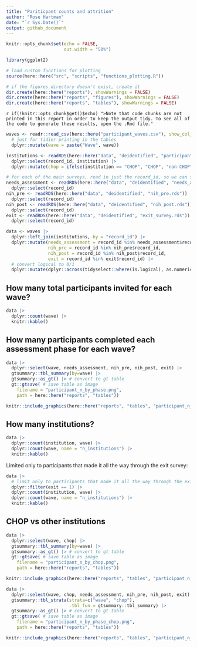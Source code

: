 ```yaml
---
title: "Pariticpant counts and attrition"
author: "Rose Hartman"
date: "`r Sys.Date()`"
output: github_document
---
```


```r
knitr::opts_chunk$set(echo = FALSE,
                      out.width = "50%")

library(ggplot2)

# load custom functions for plotting
source(here::here("src", "scripts", "functions_plotting.R"))

# if the figures directory doesn't exist, create it
dir.create(here::here("reports"), showWarnings = FALSE)
dir.create(here::here("reports", "figures"), showWarnings = FALSE)
dir.create(here::here("reports", "tables"), showWarnings = FALSE)
```

`r if(!knitr::opts_chunk$get()$echo) ">Note that code chunks are not printed in this report in order to keep the output tidy. To see all of the code to generate these results, open the .Rmd file."`


```r
waves <- readr::read_csv(here::here("participant_waves.csv"), show_col_types = FALSE) |> 
  # just for tidier printing in the tables
  dplyr::mutate(wave = paste("Wave", wave))

institutions <- readRDS(here::here("data", "deidentified", "participant_geocodes.rds")) |> 
  dplyr::select(record_id, institution) |> 
  dplyr::mutate(chop = ifelse(institution == "CHOP", "CHOP", "non-CHOP"))

# for each of the main surveys, read in just the record_id, so we can see who we have data for
needs_assessment <- readRDS(here::here("data", "deidentified", "needs_assessment.rds")) |> 
  dplyr::select(record_id)
nih_pre <- readRDS(here::here("data", "deidentified", "nih_pre.rds")) |> 
  dplyr::select(record_id)
nih_post <- readRDS(here::here("data", "deidentified", "nih_post.rds")) |> 
  dplyr::select(record_id)
exit <- readRDS(here::here("data", "deidentified", "exit_survey.rds")) |> 
  dplyr::select(record_id)
```

```r
data <- waves |> 
  dplyr::left_join(institutions, by = "record_id") |> 
  dplyr::mutate(needs_assessment = record_id %in% needs_assessment$record_id,
                nih_pre = record_id %in% nih_pre$record_id,
                nih_post = record_id %in% nih_post$record_id,
                exit = record_id %in% exit$record_id) |> 
  # convert logical to 0/1
  dplyr::mutate(dplyr::across(tidyselect::where(is.logical), as.numeric))
```

## How many total participants invited for each wave?

```r
data |> 
  dplyr::count(wave) |> 
  knitr::kable()
```

## How many participants completed each assessment phase for each wave?

```r
data |> 
  dplyr::select(wave, needs_assessment, nih_pre, nih_post, exit) |> 
  gtsummary::tbl_summary(by=wave) |>   
  gtsummary::as_gt() |> # convert to gt table
  gt::gtsave( # save table as image
    filename = "participant_n_by_phase.png",
    path = here::here("reports", "tables"))

knitr::include_graphics(here::here("reports", "tables", "participant_n_by_phase.png"))
```

## How many institutions?

```r
data |> 
  dplyr::count(institution, wave) |> 
  dplyr::count(wave, name = "n_institutions") |> 
  knitr::kable()
```

Limited only to participants that made it all the way through the exit survey:

```r
data |> 
  # limit only to participants that made it all the way through the exit survey
  dplyr::filter(exit == 1) |> 
  dplyr::count(institution, wave) |> 
  dplyr::count(wave, name = "n_institutions") |> 
  knitr::kable()
```

## CHOP vs other institutions

```r
data |> 
  dplyr::select(wave, chop) |> 
  gtsummary::tbl_summary(by=wave) |>   
  gtsummary::as_gt() |> # convert to gt table
  gt::gtsave( # save table as image
    filename = "participant_n_by_chop.png",
    path = here::here("reports", "tables"))

knitr::include_graphics(here::here("reports", "tables", "participant_n_by_chop.png"))
```
```r
data |> 
  dplyr::select(wave, chop, needs_assessment, nih_pre, nih_post, exit) |> 
  gtsummary::tbl_strata(strata=c("wave", "chop"),
                        .tbl_fun = gtsummary::tbl_summary) |>   
  gtsummary::as_gt() |> # convert to gt table
  gt::gtsave( # save table as image
    filename = "participant_n_by_phase_chop.png",
    path = here::here("reports", "tables"))

knitr::include_graphics(here::here("reports", "tables", "participant_n_by_phase_chop.png"))
```
